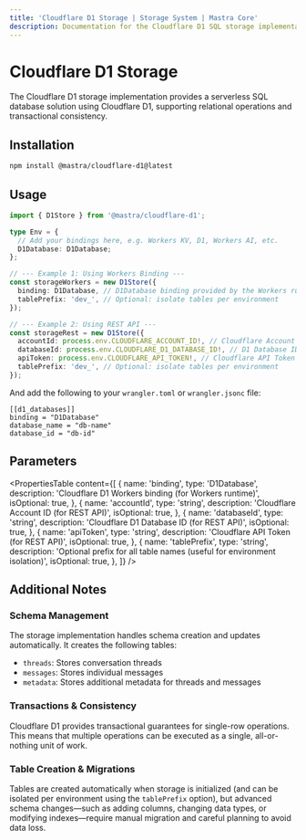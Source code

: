 ```yaml
---
title: 'Cloudflare D1 Storage | Storage System | Mastra Core'
description: Documentation for the Cloudflare D1 SQL storage implementation in Mastra.
---
```


# Cloudflare D1 Storage

The Cloudflare D1 storage implementation provides a serverless SQL database solution using Cloudflare D1, supporting relational operations and transactional consistency.

## Installation

```bash
npm install @mastra/cloudflare-d1@latest
```

## Usage

```typescript copy showLineNumbers
import { D1Store } from '@mastra/cloudflare-d1';

type Env = {
  // Add your bindings here, e.g. Workers KV, D1, Workers AI, etc.
  D1Database: D1Database;
};

// --- Example 1: Using Workers Binding ---
const storageWorkers = new D1Store({
  binding: D1Database, // D1Database binding provided by the Workers runtime
  tablePrefix: 'dev_', // Optional: isolate tables per environment
});

// --- Example 2: Using REST API ---
const storageRest = new D1Store({
  accountId: process.env.CLOUDFLARE_ACCOUNT_ID!, // Cloudflare Account ID
  databaseId: process.env.CLOUDFLARE_D1_DATABASE_ID!, // D1 Database ID
  apiToken: process.env.CLOUDFLARE_API_TOKEN!, // Cloudflare API Token
  tablePrefix: 'dev_', // Optional: isolate tables per environment
});
```

And add the following to your `wrangler.toml` or `wrangler.jsonc` file:

```
[[d1_databases]]
binding = "D1Database"
database_name = "db-name"
database_id = "db-id"
```

## Parameters

<PropertiesTable
  content={[
    {
      name: 'binding',
      type: 'D1Database',
      description: 'Cloudflare D1 Workers binding (for Workers runtime)',
      isOptional: true,
    },
    {
      name: 'accountId',
      type: 'string',
      description: 'Cloudflare Account ID (for REST API)',
      isOptional: true,
    },
    {
      name: 'databaseId',
      type: 'string',
      description: 'Cloudflare D1 Database ID (for REST API)',
      isOptional: true,
    },
    {
      name: 'apiToken',
      type: 'string',
      description: 'Cloudflare API Token (for REST API)',
      isOptional: true,
    },
    {
      name: 'tablePrefix',
      type: 'string',
      description: 'Optional prefix for all table names (useful for environment isolation)',
      isOptional: true,
    },
  ]}
/>

## Additional Notes

### Schema Management

The storage implementation handles schema creation and updates automatically. It creates the following tables:

- `threads`: Stores conversation threads
- `messages`: Stores individual messages
- `metadata`: Stores additional metadata for threads and messages

### Transactions & Consistency

Cloudflare D1 provides transactional guarantees for single-row operations. This means that multiple operations can be executed as a single, all-or-nothing unit of work.

### Table Creation & Migrations

Tables are created automatically when storage is initialized (and can be isolated per environment using the `tablePrefix` option), but advanced schema changes—such as adding columns, changing data types, or modifying indexes—require manual migration and careful planning to avoid data loss.

